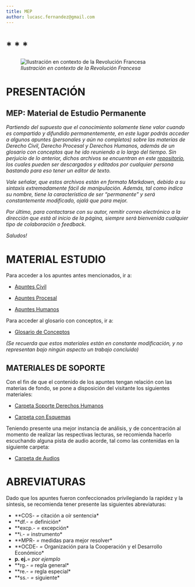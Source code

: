 ```yaml
---
title: MEP
author: lucasc.fernandez@gmail.com
---
```


# *	*	*

![*Ilustración en contexto de la Revolución Francesa*](liq.png)

# PRESENTACIÓN

## MEP: Material de Estudio Permanente

*Partiendo del supuesto que el conocimiento solamente tiene valor cuando es compartido y difundido permanentemente, en este lugar podrás acceder a algunos apuntes (personales y aún no completos) sobre las materias de Derecho Civil, Derecho Procesal y Derechos Humanos, además de un glosario con conceptos que he ido reuniendo a lo largo del tiempo. Sin perjuicio de lo anterior, dichos archivos se encuentran en este [repositorio](https://github.com/lucascfernandez/mep), los cuales pueden ser descargados y editados por cualquier persona bastando para eso tener un editor de texto.*

*Vale señalar, que estos archivos están en formato Markdown, debido a su sintaxis extremadamente fácil de manipulación. Además, tal como indica su nombre, tiene la característica de ser "permanente" y será constantemente modificado, ojalá que para mejor.*

*Por último, para contactarse con su autor, remitir correo electrónico a la dirección que está al inicio de la página, siempre será bienvenida cualquier tipo de colaboración o feedback.*

*Saludos!*

# MATERIAL ESTUDIO

Para acceder a los apuntes antes mencionados, ir a:

- [Apuntes Civil](https://github.com/lucascfernandez/mep/blob/main/vimwiki/vimwiki/civil.md)

- [Apuntes Procesal](https://github.com/lucascfernandez/mep/blob/main/vimwiki/vimwiki/procesal.md)

- [Apuntes Humanos](https://github.com/lucascfernandez/mep/blob/main/vimwiki/vimwiki/humanos.md)


Para acceder al glosario con conceptos, ir a:

- [Glosario de Conceptos](https://github.com/lucascfernandez/mep/blob/main/vimwiki/vimwiki/conceptos.md)

*(Se recuerda que estos materiales están en constante modificación, y no representan bajo ningún aspecto un trabajo concluido)*


## MATERIALES DE SOPORTE

Con el fin de que el contenido de los apuntes tengan relación con las materias de fondo, se pone a disposición del visitante los siguientes materiales:

- [Carpeta Soporte Derechos Humanos](https://drive.google.com/drive/folders/1uEzCTRiRCATBn_9uME-51CLfqgjXGHXf?usp=sharing)

- [Carpeta con Esquemas](https://drive.google.com/drive/folders/1LKwkIFfM3sOfk-ea_Xww4Hpz6z_gED4m?usp=sharing)

Teniendo presente una mejor instancia de análisis, y de concentración al momento de realizar las respectivas lecturas, se recomienda hacerlo escuchando alguna pista de audio acorde, tal como las contenidas en la siguiente carpeta:

- [Carpeta de Audios](https://drive.google.com/drive/folders/1I50MrC5LsfSD77XpfU3vgcf2zxVlDjzS?usp=sharing)


# ABREVIATURAS

Dado que los apuntes fueron confeccionados privilegiando la rapidez y la síntesis, se recomienda tener presente las siguientes abreviaturas:

+ **COS*-   = *citación a oír sentencia*
+ **df.*-   = *definición*
+ **excp.*- = *excepción*
+ **i.*-   = *instrumento*
+ **MPR*-   = *medidas para mejor resolver*
+ **OCDE*-  = *Organización para la Cooperación y el Desarrollo Económico*
+ **p. ej.**= *por ejemplo*
+ **rg.*-   = *regla general*
+ **re.*-   = *regla especial*
+ **ss.*-   = *siguiente*
